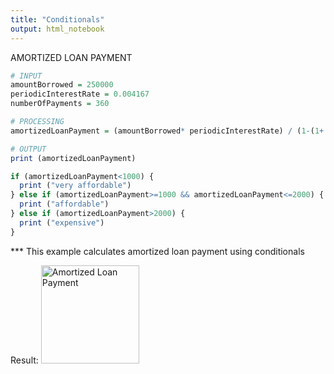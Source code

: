 ```yaml
---
title: "Conditionals"
output: html_notebook
---
```


AMORTIZED LOAN PAYMENT

```r
# INPUT
amountBorrowed = 250000
periodicInterestRate = 0.004167
numberOfPayments = 360

# PROCESSING
amortizedLoanPayment = (amountBorrowed* periodicInterestRate) / (1-(1+ periodicInterestRate)^-numberOfPayments)

# OUTPUT
print (amortizedLoanPayment)

if (amortizedLoanPayment<1000) {
  print ("very affordable")
} else if (amortizedLoanPayment>=1000 && amortizedLoanPayment<=2000) {
  print ("affordable")
} else if (amortizedLoanPayment>2000) {
  print ("expensive")
}
```

*** This example calculates amortized loan payment using conditionals

Result:
<img width="157" alt="Amortized Loan Payment" src="https://user-images.githubusercontent.com/98184898/166985568-70e4d557-3d82-4bf1-a251-fdbf293ab3c8.png">
